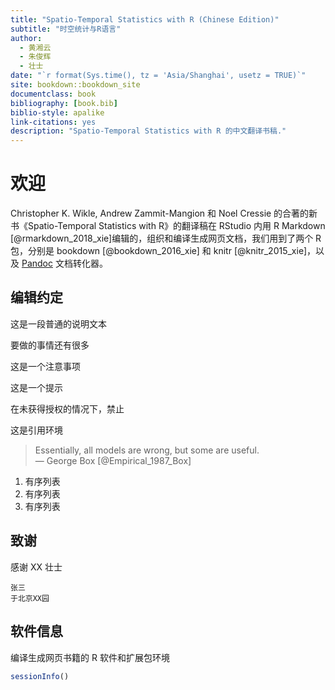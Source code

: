 ```yaml
--- 
title: "Spatio-Temporal Statistics with R (Chinese Edition)"
subtitle: "时空统计与R语言"
author: 
  - 黄湘云
  - 朱俊辉
  - 壮士
date: "`r format(Sys.time(), tz = 'Asia/Shanghai', usetz = TRUE)`"
site: bookdown::bookdown_site
documentclass: book
bibliography: [book.bib]
biblio-style: apalike
link-citations: yes
description: "Spatio-Temporal Statistics with R 的中文翻译书稿."
---
```


# 欢迎 {#welcome .unnumbered}

Christopher K. Wikle, Andrew Zammit-Mangion 和 Noel Cressie 的合著的新书《Spatio-Temporal Statistics with R》的翻译稿在 RStudio 内用 R Markdown [@rmarkdown_2018_xie]编辑的，组织和编译生成网页文档，我们用到了两个 R 包，分别是 bookdown [@bookdown_2016_xie] 和 knitr [@knitr_2015_xie]，以及 [Pandoc](https://github.com/jgm/pandoc) 文档转化器。


## 编辑约定 {#conventions .unnumbered}

::: sidebar
这是一段普通的说明文本
:::

[要做的事情还有很多]{.todo}

::: rmdnote
这是一个注意事项
:::


::: rmdtip
这是一个提示
:::

::: rmdwarning
在未获得授权的情况下，禁止
:::

这是引用环境

> Essentially, all models are wrong, but some are useful.  
> --- George Box [@Empirical_1987_Box]


1. 有序列表
1. 有序列表
1. 有序列表

## 致谢 {#acknowledgments .unnumbered}

感谢 XX 壮士

```block2
张三  
于北京XX园
```


## 软件信息 {#session-info .unnumbered}

编译生成网页书籍的 R 软件和扩展包环境

```r
sessionInfo()
```

